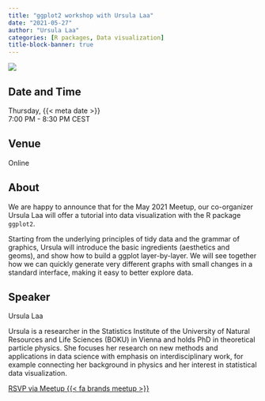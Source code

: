 ```yaml
---
title: "ggplot2 workshop with Ursula Laa"
date: "2021-05-27"
author: "Ursula Laa"
categories: [R packages, Data visualization]
title-block-banner: true
---
```


![](202105.avif){fig-alt="Flyer for the R-Ladies Vienna May 2021 event. All information described is available in the main text below."}


## Date and Time

Thursday, {{< meta date >}}  
7:00 PM - 8:30 PM CEST

## Venue

Online

## About

We are happy to announce that for the May 2021 Meetup, our co-organizer Ursula Laa will offer a tutorial into data visualization with the R package `ggplot2`. 

Starting from the underlying principles of tidy data and the grammar of graphics, Ursula will introduce the basic ingredients (aesthetics and geoms), and show how to build a ggplot layer-by-layer. We will see together how we can quickly generate very different graphs with small changes in a standard interface, making it easy to better explore data.

## Speaker

Ursula Laa

Ursula is a researcher in the Statistics Institute of the University of Natural Resources and Life Sciences (BOKU) in Vienna and holds PhD in theoretical particle physics. She focuses her research on new methods and applications in data science with emphasis on interdisciplinary work, for example connecting her background in physics and her interest in statistical data visualization.

[RSVP via Meetup {{< fa brands meetup >}}](https://www.meetup.com/rladies-vienna/events/278177664){.btn .btn-outline-primary .rsvp}
